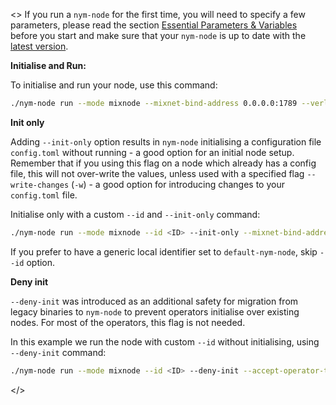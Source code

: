 <>
If you run a `nym-node` for the first time, you will need to specify a few parameters, please read the section [Essential Parameters & Variables](#essential-paramteters--varibles) before you start and make sure that your `nym-node` is up to date with the [latest version](https://github.com/nymtech/nym/releases/).

**Initialise and Run:**

To initialise and run your node, use this command:

```sh
./nym-node run --mode mixnode --mixnet-bind-address 0.0.0.0:1789 --verloc-bind-address 0.0.0.0:1790 --http-bind-address 0.0.0.0:8080 --public-ips "$(curl -4 https://ifconfig.me)" --accept-operator-terms-and-conditions
```

**Init only**

Adding `--init-only` option results in `nym-node` initialising a configuration file `config.toml` without running - a good option for an initial node setup. Remember that if you using this flag on a node which already has a config file, this will not over-write the values, unless used with a specified flag `--write-changes` (`-w`) - a good option for introducing changes to your `config.toml` file.

Initialise only with a custom `--id` and `--init-only` command:
```sh
./nym-node run --mode mixnode --id <ID> --init-only --mixnet-bind-address 0.0.0.0:1789 --verloc-bind-address 0.0.0.0:1790 --http-bind-address 0.0.0.0:8080 --public-ips "$(curl -4 https://ifconfig.me)" --accept-operator-terms-and-conditions
```

If you prefer to have a generic local identifier set to `default-nym-node`, skip `--id` option.

**Deny init**

`--deny-init` was introduced as an additional safety for migration from legacy binaries to `nym-node` to prevent operators initialise over existing nodes. For most of the operators, this flag is not needed.

In this example we run the node with custom `--id` without initialising, using `--deny-init` command:
```sh
./nym-node run --mode mixnode --id <ID> --deny-init --accept-operator-terms-and-conditions
```
</>
